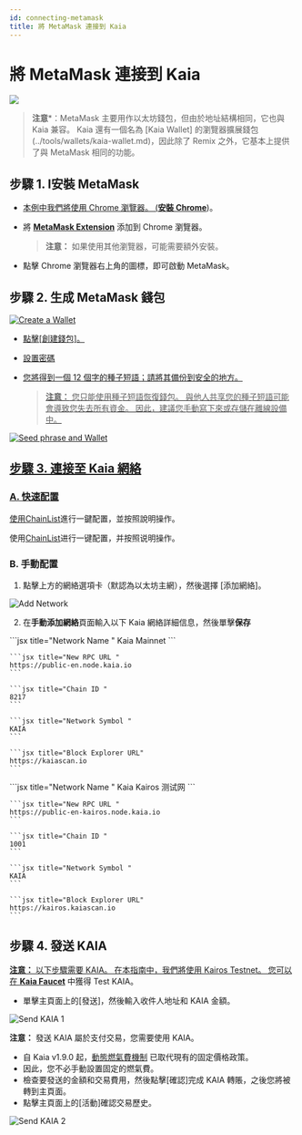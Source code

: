 ```yaml
---
id: connecting-metamask
title: 將 MetaMask 連接到 Kaia
---
```



# 將 MetaMask 連接到 Kaia

![](/img/banners/kaia-metamask.png)

> **注意**\*：MetaMask 主要用作以太坊錢包，但由於地址結構相同，它也與 Kaia 兼容。 Kaia 還有一個名為 [Kaia Wallet] 的瀏覽器擴展錢包(../tools/wallets/kaia-wallet.md)，因此除了 Remix 之外，它基本上提供了與 MetaMask 相同的功能。

## 步驟 1. I安裝 MetaMask <a href="#install-metamask" id="install-metamask" />

* 本例中我們將使用 Chrome 瀏覽器。 ([**安裝 Chrome**](https://www.google.com/intl/en_us/chrome/))。
* 將 [**MetaMask Extension**](https://chrome.google.com/webstore/detail/metamask/nkbihfbeogaeaoehlefnkodbefgpgknn?hl=en) 添加到 Chrome 瀏覽器。

  > **注意：** 如果使用其他瀏覽器，可能需要額外安裝。
* 點擊 Chrome 瀏覽器右上角的圖標，即可啟動 MetaMask。

## 步驟 2. 生成 MetaMask 錢包<a href="#generate-a-metamask" id="generate-a-metamask" />

![Create a Wallet](/img/build/tutorials/new-to-metamask.png)

* 點擊[創建錢包]。
* 設置密碼
* 您將得到一個 12 個字的種子短語；請將其備份到安全的地方。

  > **注意：** 您只能使用種子短語恢復錢包。 與他人共享您的種子短語可能會導致您失去所有資金。 因此，建議您手動寫下來或存儲在離線設備中。

![Seed phrase and Wallet](/img/build/tutorials/metamask-secret-backup.png)

## 步驟 3. 連接至 Kaia 網絡<a href="#connect-to-kaia-network" id="connect-to-kaia-network" />

### A. 快速配置

<Tabs>
  <TabItem value="kaia-mainnet" label="Kaia Mainnet">使用<a href="https://chainlist.org/chain/8217">ChainList</a>進行一鍵配置，並按照說明操作。</TabItem>

  <TabItem value="kairos-testnet" label="Kaia Kairos Testnet">使用<a href="https://chainlist.org/chain/1001">ChainList</a>进行一键配置，并按照说明操作。</TabItem>
</Tabs>

### B. 手動配置

1. 點擊上方的網絡選項卡（默認為以太坊主網），然後選擇 [添加網絡]。

![Add Network](/img/build/tutorials/mm-network-btn.png)

2. 在**手動添加網絡**頁面輸入以下 Kaia 網絡詳細信息，然後單擊**保存**

<Tabs>
  <TabItem value="kaia-mainnet" label="Kaia Mainnet">
    ```jsx title="Network Name "
    Kaia Mainnet
    ```

    ```jsx title="New RPC URL "
    https://public-en.node.kaia.io
    ```

    ```jsx title="Chain ID "
    8217
    ```

    ```jsx title="Network Symbol "
    KAIA
    ```

    ```jsx title="Block Explorer URL"
    https://kaiascan.io
    ```
  </TabItem>

  <TabItem value="開羅測試網" label="Kaia Kairos 测试网">
    ```jsx title="Network Name "
    Kaia Kairos 测试网
    ```

    ```jsx title="New RPC URL "
    https://public-en-kairos.node.kaia.io
    ```

    ```jsx title="Chain ID "
    1001
    ```

    ```jsx title="Network Symbol "
    KAIA
    ```

    ```jsx title="Block Explorer URL"
    https://kairos.kaiascan.io
    ```
  </TabItem>
</Tabs>

## 步驟 4. 發送 KAIA<a href="#send-klay" id="send-klay" />

**注意：** 以下步驟需要 KAIA。 在本指南中，我們將使用 Kairos Testnet。 您可以在 [**Kaia Faucet**](https://faucet.kaia.io) 中獲得 Test KAIA。

* 單擊主頁面上的[發送]，然後輸入收件人地址和 KAIA 金額。

![Send KAIA 1](/img/build/tutorials/kairos-metamask-send.png)

**注意：** 發送 KAIA 屬於支付交易，您需要使用 KAIA。

* 自 Kaia v1.9.0 起，[動態燃氣費機制](https://medium.com/klaytn/dynamic-gas-fee-pricing-mechanism-1dac83d2689) 已取代現有的固定價格政策。
* 因此，您不必手動設置固定的燃氣費。
* 檢查要發送的金額和交易費用，然後點擊[確認]完成 KAIA 轉賬，之後您將被轉到主頁面。
* 點擊主頁面上的[活動]確認交易歷史。

![Send KAIA 2](/img/build/tutorials/kairos-metamask-send-ii.png)
